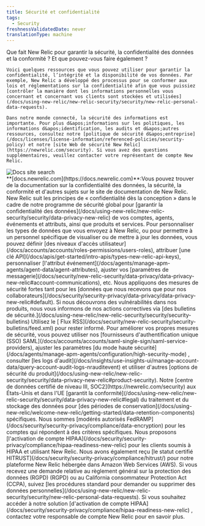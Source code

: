 ```yaml
---
title: Sécurité et confidentialité
tags:
  - Security
freshnessValidatedDate: never
translationType: machine
---
```


<LandingPageHero>
  <HeroContent>
    Que fait New Relic pour garantir la sécurité, la confidentialité des données et la conformité ? Et que pouvez-vous faire également ?

    Voici quelques ressources que vous pouvez utiliser pour garantir la confidentialité, l’intégrité et la disponibilité de vos données. Par exemple, New Relic a développé des processus pour se conformer aux lois et réglementations sur la confidentialité afin que vous puissiez [contrôler la manière dont les informations personnelles vous concernant et concernant vos clients sont stockées et utilisées](/docs/using-new-relic/new-relic-security/security/new-relic-personal-data-requests).

    Dans notre monde connecté, la sécurité des informations est importante. Pour plus d&apos;informations sur les politiques, les informations d&apos;identification, les audits et d&apos;autres ressources, consultez notre [politique de sécurité d&apos;entreprise](/docs/licenses/license-information/referenced-policies/security-policy) et notre [site Web de sécurité New Relic](https://newrelic.com/security). Si vous avez des questions supplémentaires, veuillez contacter votre représentant de compte New Relic.
  </HeroContent>

  <img title="Docs site search" alt="Docs site search" src="/images/security_screenshot-full_docs-data-privacy-search.webp" />

  <figcaption>
    <DNT>**[docs.newrelic.com](https://docs.newrelic.com)**</DNT>:Vous pouvez trouver de la documentation sur la confidentialité des données, la sécurité, la conformité et d&apos;autres sujets sur le site de documentation de New Relic.
  </figcaption>
</LandingPageHero>

<LandingPageTileGrid>
  <LandingPageTile title="Confidentialité des données : ce que nous faisons." icon="fe-lock">
    New Relic suit les principes de « confidentialité dès la conception » dans le cadre de notre programme de sécurité global pour [garantir la confidentialité des données](/docs/using-new-relic/new-relic-security/security/data-privacy-new-relic) de vos comptes, agents, événements et attributs, ainsi que produits et services.
  </LandingPageTile>

  <LandingPageTile title="Confidentialité des données : ce que vous pouvez faire." icon="fe-eye">
    Pour personnaliser les types de données que vous envoyez à New Relic, ou pour permettre à un personnel spécifique de visualiser ou de mettre à jour les données, vous pouvez définir [des niveaux d&apos;accès utilisateur](/docs/accounts/accounts/roles-permissions/users-roles), attribuer [une clé API](/docs/apis/get-started/intro-apis/types-new-relic-api-keys), personnaliser [l&apos;attribut événement](/docs/agents/manage-apm-agents/agent-data/agent-attributes), ajuster vos [paramètres de messagerie](/docs/security/new-relic-security/data-privacy/data-privacy-new-relic#account-communications), etc.
  </LandingPageTile>

  <LandingPageTile title="Sécurité : ce que nous faisons." icon="fe-alert-triangle">
    Nous appliquons des mesures de sécurité fortes tant pour les [données que nous recevons que pour nos collaborateurs](/docs/security/security-privacy/data-privacy/data-privacy-new-relic#default). Si nous découvrons des vulnérabilités dans nos produits, nous vous informons de nos actions correctives via [des bulletins de sécurité.](/docs/using-new-relic/new-relic-security/security/security-bulletins) Utilisez le [<Icon name="fe-rss" /> Flux RSS](/docs/security/new-relic-security/security-bulletins/feed.xml) pour rester informé.
  </LandingPageTile>

  <LandingPageTile title="Sécurité : ce que vous pouvez faire." icon="fe-check">
    Pour améliorer vos propres mesures de sécurité, vous pouvez utiliser nos [fournisseurs d&apos;authentification unique (SSO) SAML](/docs/accounts/accounts/saml-single-sign/saml-service-providers), ajuster les paramètres [du mode haute sécurité](/docs/agents/manage-apm-agents/configuration/high-security-mode) , consulter [les logs d&apos;audit](/docs/insights/use-insights-ui/manage-account-data/query-account-audit-logs-nrauditevent) et utiliser d&apos;autres [options de sécurité du produit](/docs/using-new-relic/new-relic-security/security/data-privacy-new-relic#product-security).
  </LandingPageTile>

  <LandingPageTile title="Conformité : ce que nous faisons." icon="fe-info">
    Notre [centre de données certifié de niveau III, SOC2](https://newrelic.com/security) aux États-Unis et dans l&apos;UE [garantit la conformité](/docs/using-new-relic/new-relic-security/security/data-privacy-new-relic#legal) du traitement et du stockage des données pour [des périodes de conservation](/docs/using-new-relic/welcome-new-relic/getting-started/data-retention-components) spécifiques. Nous sommes [modérés autorisés FedRAMP](/docs/security/security-privacy/compliance/data-encryption) pour les comptes qui répondent à des critères spécifiques. Nous proposons [l&apos;activation de compte HIPAA](/docs/security/security-privacy/compliance/hipaa-readiness-new-relic) pour les clients soumis à HIPAA et utilisant New Relic. Nous avons également reçu [le statut certifié HITRUST](/docs/security/security-privacy/compliance/hitrust/) pour notre plateforme New Relic hébergée dans Amazon Web Services (AWS).
  </LandingPageTile>

  <LandingPageTile title="Conformité : ce que vous pouvez faire." icon="fe-message-circle">
    Si vous recevez une demande relative au règlement général sur la protection des données (RGPD) (RGPD) ou au California consommateur Protection Act (CCPA), suivez [les procédures standard pour demander ou supprimer des données personnelles](/docs/using-new-relic/new-relic-security/security/new-relic-personal-data-requests). Si vous souhaitez accéder à notre solution [d&apos;activation de compte HIPAA](/docs/security/security-privacy/compliance/hipaa-readiness-new-relic) , contactez votre responsable de compte New Relic pour en savoir plus.
  </LandingPageTile>
</LandingPageTileGrid>
